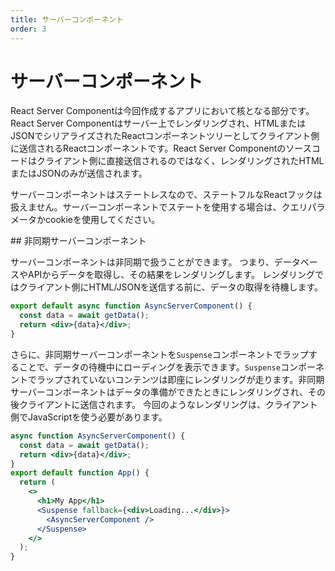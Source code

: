 ```yaml
---
title: サーバーコンポーネント
order: 3
---
```



# サーバーコンポーネント

React Server Componentは今回作成するアプリにおいて核となる部分です。React Server Componentはサーバー上でレンダリングされ、HTMLまたはJSONでシリアライズされたReactコンポーネントツリーとしてクライアント側に送信されるReactコンポーネントです。React Server Componentのソースコードはクライアント側に直接送信されるのではなく、レンダリングされたHTMLまたはJSONのみが送信されます。

サーバーコンポーネントはステートレスなので、ステートフルなReactフックは扱えません。サーバーコンポーネントでステートを使用する場合は、クエリパラメータかcookieを使用してください。

<Link name="async-server-components">
## 非同期サーバーコンポーネント
</Link>

サーバーコンポーネントは非同期で扱うことができます。 つまり、データベースやAPIからデータを取得し、その結果をレンダリングします。 レンダリングではクライアント側にHTML/JSONを送信する前に、データの取得を待機します。

```jsx
export default async function AsyncServerComponent() {
  const data = await getData();
  return <div>{data}</div>;
}
```

さらに、非同期サーバーコンポーネントを`Suspense`コンポーネントでラップすることで、データの待機中にローディングを表示できます。`Suspense`コンポーネントでラップされていないコンテンツは即座にレンダリングが走ります。非同期サーバーコンポーネントはデータの準備ができたときにレンダリングされ、その後クライアントに送信されます。 今回のようなレンダリングは、クライアント側でJavaScriptを使う必要があります。


```jsx
async function AsyncServerComponent() {
  const data = await getData();
  return <div>{data}</div>;
}
export default function App() {
  return (
    <>
      <h1>My App</h1>
      <Suspense fallback={<div>Loading...</div>}>
        <AsyncServerComponent />
      </Suspense>
    </>
  );
}
```
